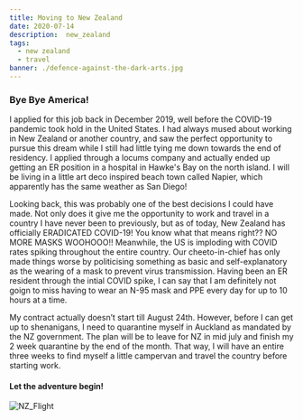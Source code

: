 ```yaml
---
title: Moving to New Zealand 
date: 2020-07-14
description:  new_zealand
tags:
  - new zealand
  - travel
banner: ./defence-against-the-dark-arts.jpg
---
```


### Bye Bye America!

I applied for this job back in December 2019, well before the COVID-19 pandemic took hold in the United States. I had always mused about working in New Zealand or another country, and saw the perfect opportunity to pursue this dream while I still had little tying me down towards the end of residency. I applied through a locums company and actually ended up getting an ER position in a hospital in Hawke's Bay on the north island. I will be living in a little art deco inspired beach town called Napier, which apparently has the same weather as San Diego!

Looking back, this was probably one of the best decisions I could have made. Not only does it give me the opportunity to work and travel in a country I have never been to previously, but as of today, New Zealand has officially ERADICATED COVID-19! You know what that means right?? NO MORE MASKS WOOHOOO!! Meanwhile, the US is imploding with COVID rates spiking throughout the entire country. Our cheeto-in-chief has only made things worse by politicising something as basic and self-explanatory as the wearing of a mask to prevent virus transmission. Having been an ER resident through the intial COVID spike, I can say that I am definitely not goign to miss having to wear an N-95 mask and PPE every day for up to 10 hours at a time.

My contract actually doesn’t start till August 24th. However, before I can get up to shenanigans, I need to quarantine myself in Auckland as mandated by the NZ government. The plan will be to leave for NZ in mid july and finish my 2 week quarantine by the end of the month. That way, I will have an entire three weeks to find myself a little campervan and travel the country before starting work. 

#### Let the adventure begin! 
![NZ_Flight](./flight.jpeg)

